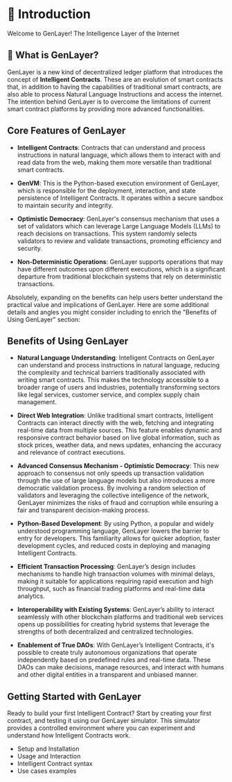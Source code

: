# 🚀 Introduction
Welcome to GenLayer!
The Intelligence Layer of the Internet

## 🔎 What is GenLayer?

GenLayer is a new kind of decentralized ledger platform that introduces the concept of **Intelligent Contracts**. These are an evolution of smart contracts that, in addition to having the capabilities of traditional smart contracts, are also able to process Natural Language Instructions and access the internet. The intention behind GenLayer is to overcome the limitations of current smart contract platforms by providing more advanced functionalities.

## Core Features of GenLayer

- **Intelligent Contracts**: Contracts that can understand and process instructions in natural language, which allows them to interact with and read data from the web, making them more versatile than traditional smart contracts.

- **GenVM**: This is the Python-based execution environment of GenLayer, which is responsible for the deployment, interaction, and state persistence of Intelligent Contracts. It operates within a secure sandbox to maintain security and integrity.

- **Optimistic Democracy**: GenLayer's consensus mechanism that uses a set of validators which can leverage Large Language Models (LLMs) to reach decisions on transactions. This system randomly selects validators to review and validate transactions, promoting efficiency and security.

- **Non-Deterministic Operations**: GenLayer supports operations that may have different outcomes upon different executions, which is a significant departure from traditional blockchain systems that rely on deterministic transactions.

Absolutely, expanding on the benefits can help users better understand the practical value and implications of GenLayer. Here are some additional details and angles you might consider including to enrich the "Benefits of Using GenLayer" section:

## Benefits of Using GenLayer

- **Natural Language Understanding**: Intelligent Contracts on GenLayer can understand and process instructions in natural language, reducing the complexity and technical barriers traditionally associated with writing smart contracts. This makes the technology accessible to a broader range of users and industries, potentially transforming sectors like legal services, customer service, and complex supply chain management.
  
- **Direct Web Integration**: Unlike traditional smart contracts, Intelligent Contracts can interact directly with the web, fetching and integrating real-time data from multiple sources. This feature enables dynamic and responsive contract behavior based on live global information, such as stock prices, weather data, and news updates, enhancing the accuracy and relevance of contract executions.

- **Advanced Consensus Mechanism - Optimistic Democracy**: This new approach to consensus not only speeds up transaction validation through the use of large language models but also introduces a more democratic validation process. By involving a random selection of validators and leveraging the collective intelligence of the network, GenLayer minimizes the risks of fraud and corruption while ensuring a fair and transparent decision-making process.

- **Python-Based Development**: By using Python, a popular and widely understood programming language, GenLayer lowers the barrier to entry for developers. This familiarity allows for quicker adoption, faster development cycles, and reduced costs in deploying and managing Intelligent Contracts.

- **Efficient Transaction Processing**: GenLayer’s design includes mechanisms to handle high transaction volumes with minimal delays, making it suitable for applications requiring rapid execution and high throughput, such as financial trading platforms and real-time data analytics.

- **Interoperability with Existing Systems**: GenLayer’s ability to interact seamlessly with other blockchain platforms and traditional web services opens up possibilities for creating hybrid systems that leverage the strengths of both decentralized and centralized technologies.

- **Enablement of True DAOs**: With GenLayer’s Intelligent Contracts, it's possible to create truly autonomous organizations that operate independently based on predefined rules and real-time data. These DAOs can make decisions, manage resources, and interact with humans and other digital entities in a transparent and unbiased manner.

## Getting Started with GenLayer
Ready to build your first Intelligent Contract? Start by creating your first contract, and testing it using our GenLayer simulator. This simulator provides a controlled environment where you can experiment and understand how Intelligent Contracts work.

- Setup and Installation
- Usage and Interaction
- Intelligent Contract syntax
- Use cases examples 
